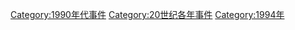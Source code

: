 [[Category:1990年代事件|Category:1990年代事件]]
[[Category:20世纪各年事件|Category:20世纪各年事件]]
[[Category:1994年|Category:1994年]]